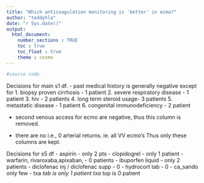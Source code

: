 ```yaml
---
title: "Which anticoagulation monitoring is 'better' in ecmo?"
author: "teddyhla"
date: "r Sys.date()"
output: 
  html_document:
    number_sections : TRUE
    toc : true
    toc_float : true
    theme : cosmo
---
```


```r
#source code
```


Decisions for main s1 df. 
- past medical history is generally negative except for 
1. biopsy proven cirrhosis - 1 patient 
2. severe respiratory disease - 1 patient 
3. hiv - 2 patients
4. long term steroid usage- 3 patients
5. metastatic disease  - 1 patient 
6. congenital immunodeficiency - 2 patient

- second venous access for ecmo are negative, thus this column is removed. 

- there are no i.e., 0 arterial returns. ie. all VV ecmo's
Thus only these columns are kept.


Decisions for s5 df 
- aspirin - only 2 pts
- clopidogrel - only 1 patient
- warfarin, rivaroxaba,apixaban,  - 0 patients
- ibuporfen liquid - only 2 patients 
- diclofenac inj / diclofenac supp - 0 
- hydrocort tab - 0 
- ca_sando only few 
- txa _tab is only 1 patient
txa  _ top is 0 patient 




